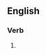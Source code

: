 ==English==

===Verb===
{{head|en|verb form}}

# {{present participle of|explicate|lang=en|nocat=1}}